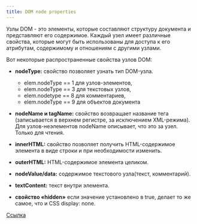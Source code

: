 ```yaml
---
title: DOM node properties
---
```


Узлы DOM - это элементы, которые составляют структуру документа и представляют его содержимое. Каждый узел имеет различные свойства, которые могут быть использованы для доступа к его атрибутам, содержимому и отношениям с другими узлами.

Вот некоторые распространенные свойства узлов DOM:

- **nodeType:** свойство позволяет узнать тип DOM-узла.

  - elem.nodeType == 1 для узлов-элементов,
  - elem.nodeType == 3 для текстовых узлов,
  - elem.nodetype == 8 для комментариев,
  - elem.nodeType == 9 для объектов документа

- **nodeName и tagName:** свойство возвращает название тега (записывается в верхнем регистре, за исключением XML-режима). Для узлов-неэлементов nodeName описывает, что это за узел. Только для чтения.

- **innerHTML:** свойство позволяет получить HTML-содержимое элемента в виде строки и при необходимости изменить.

- **outerHTML:** HTML-содержимое элемента целиком.

- **nodeValue/data:** содержимое текстового узла(текст, комментарий).

- **textContent:** текст внутри элемента.

- **свойство «hidden»** если значение установлено в true, делает то же самое, что и CSS display: none.

[Ссылка](https://learn.javascript.ru/basic-dom-node-properties)
